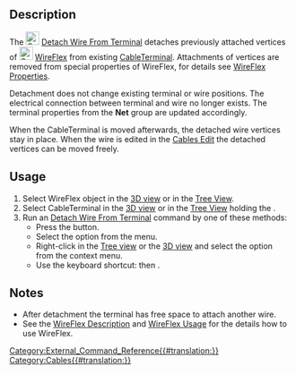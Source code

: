 <languages/>
<translate>

{{Docnav
|[[Cables_AttachWireToTerminal|AttachWireToTerminal]]
|[[Cables_CompoundPath|CompoundPath]]
|[[Cables_Workbench|Cables]]
|IconL=Cables_AttachWireToTerminal.svg
|IconR=Cables_CompoundPath.svg
|IconC=Cables_workbench_icon.svg
}}

{{GuiCommand
|Name=Cables DetachWireFromTerminal
|MenuLocation=Cable Wires → Detach Wire From Terminal
|Workbenches=[[Cables_Workbench|Cables]]
|Shortcut={{KEY|T}} {{KEY|R}}
|Version=0.3.0
|SeeAlso=[[Cables_AttachWireToTerminal|Cables AttachWireToTerminal]], [[Cables_CableTerminal|Cables CableTerminal]], [[Cables_WireFlex|Cables WireFlex]]
}}

==Description==

The [[Image:Cables_DetachWireFromTerminal.svg|24px]] [[Cables_DetachWireFromTerminal|Detach Wire From Terminal]] detaches previously attached vertices of [[Image:Cables_WireFlex.svg|24px]] [[Cables_WireFlex|WireFlex]] from existing [[Cables_CableTerminal|CableTerminal]]. Attachments of vertices are removed from special properties of WireFlex, for details see [[Cables_WireFlex#Properties|WireFlex Properties]].

Detachment does not change existing terminal or wire positions. The electrical connection between terminal and wire no longer exists. The terminal properties from the '''Net''' group are updated accordingly.

When the CableTerminal is moved afterwards, the detached wire vertices stay in place. When the wire is edited in the [[Cables_Edit|Cables Edit]] the detached vertices can be moved freely. 


==Usage==

# Select WireFlex object in the [[3D_view|3D view]] or in the [[Tree_View|Tree View]].
# Select CableTerminal in the [[3D_view|3D view]] or in the [[Tree_View|Tree View]] holding the {{KEY|CTRL}}.
# Run an [[Cables_DetachWireFromTerminal|Detach Wire From Terminal]] command by one of these methods:
#* Press the {{Button|[[Image:Cables_DetachWireFromTerminal.svg|16px]] [[Cables_DetachWireFromTerminal|Detach Wire From Terminal]]}} button.
#* Select the {{MenuCommand|Cable Wires → [[Image:Cables_DetachWireFromTerminal.svg|16px]] Detach Wire From Terminal}} option from the menu.
#* Right-click in the [[Tree_view|Tree view]] or the [[3D_view|3D view]] and select the {{MenuCommand|Cable Wires → [[Image:Cables_DetachWireFromTerminal.svg|16px]] Detach Wire From Terminal}} option from the context menu.
#* Use the keyboard shortcut: {{KEY|T}} then {{KEY|R}}.

==Notes==

* After detachment the terminal has free space to attach another wire.
* See the [[Cables_WireFlex#Description|WireFlex Description]] and [[Cables_WireFlex#Usage|WireFlex Usage]] for the details how to use WireFlex.


{{Docnav
|[[Cables_AttachWireToTerminal|AttachWireToTerminal]]
|[[Cables_CompoundPath|CompoundPath]]
|[[Cables_Workbench|Cables]]
|IconL=Cables_AttachWireToTerminal.svg
|IconR=Cables_CompoundPath.svg
|IconC=Cables_workbench_icon.svg
}}

</translate>
[[Category:External_Command_Reference{{#translation:}}]]
[[Category:Cables{{#translation:}}]]